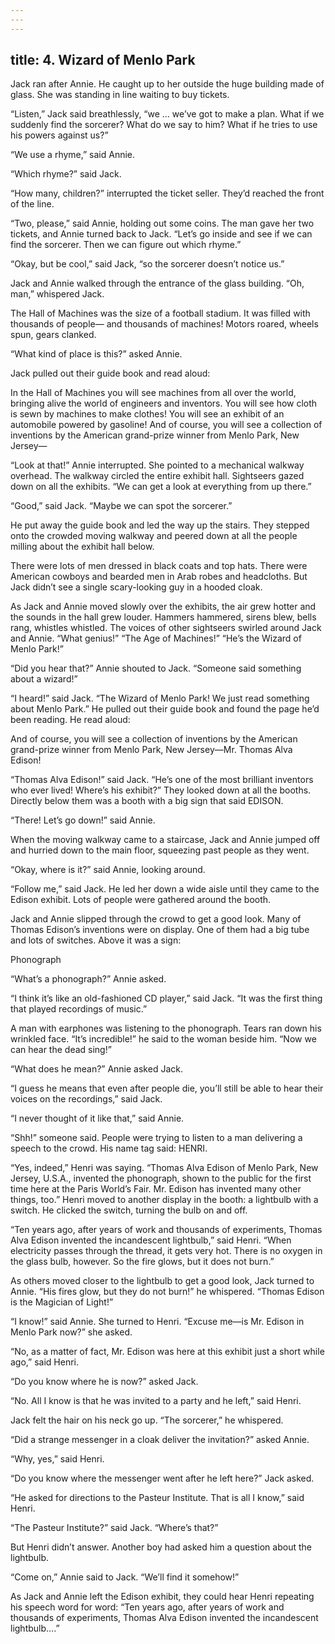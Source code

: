 ```yaml
---
---
---
```

title: 4. Wizard of Menlo Park
---







Jack ran after Annie. He caught up to her outside the huge building made of glass. She was standing in line waiting to buy tickets.

“Listen,” Jack said breathlessly, “we … we’ve got to make a plan. What if we suddenly find the sorcerer? What do we say to him? What if he tries to use his powers against us?”

“We use a rhyme,” said Annie.

“Which rhyme?” said Jack.

“How many, children?” interrupted the ticket seller. They’d reached the front of the line.

“Two, please,” said Annie, holding out some coins. The man gave her two tickets, and Annie turned back to Jack. “Let’s go inside and see if we can find the sorcerer. Then we can figure out which rhyme.”

“Okay, but be cool,” said Jack, “so the sorcerer doesn’t notice us.”

Jack and Annie walked through the entrance of the glass building. “Oh, man,” whispered Jack.

The Hall of Machines was the size of a football stadium. It was filled with thousands of people— and thousands of machines! Motors roared, wheels spun, gears clanked.

“What kind of place is this?” asked Annie.

Jack pulled out their guide book and read aloud:

In the Hall of Machines you will see machines from all over the world, bringing alive the world of engineers and inventors. You will see how cloth is sewn by machines to make clothes! You will see an exhibit of an automobile powered by gasoline! And of course, you will see a collection of inventions by the American grand-prize winner from Menlo Park, New Jersey—



“Look at that!” Annie interrupted. She pointed to a mechanical walkway overhead. The walkway circled the entire exhibit hall. Sightseers gazed down on all the exhibits. “We can get a look at everything from up there.”

“Good,” said Jack. “Maybe we can spot the sorcerer.”

He put away the guide book and led the way up the stairs. They stepped onto the crowded moving walkway and peered down at all the people milling about the exhibit hall below.

There were lots of men dressed in black coats and top hats. There were American cowboys and bearded men in Arab robes and headcloths. But Jack didn’t see a single scary-looking guy in a hooded cloak.

As Jack and Annie moved slowly over the exhibits, the air grew hotter and the sounds in the hall grew louder. Hammers hammered, sirens blew, bells rang, whistles whistled. The voices of other sightseers swirled around Jack and Annie. “What genius!” “The Age of Machines!” “He’s the Wizard of Menlo Park!”

“Did you hear that?” Annie shouted to Jack. “Someone said something about a wizard!”

“I heard!” said Jack. “The Wizard of Menlo Park! We just read something about Menlo Park.” He pulled out their guide book and found the page he’d been reading. He read aloud:

And of course, you will see a collection of inventions by the American grand-prize winner from Menlo Park, New Jersey—Mr. Thomas Alva Edison!



“Thomas Alva Edison!” said Jack. “He’s one of the most brilliant inventors who ever lived! Where’s his exhibit?” They looked down at all the booths. Directly below them was a booth with a big sign that said EDISON.

“There! Let’s go down!” said Annie.

When the moving walkway came to a staircase, Jack and Annie jumped off and hurried down to the main floor, squeezing past people as they went.

“Okay, where is it?” said Annie, looking around.

“Follow me,” said Jack. He led her down a wide aisle until they came to the Edison exhibit. Lots of people were gathered around the booth.

Jack and Annie slipped through the crowd to get a good look. Many of Thomas Edison’s inventions were on display. One of them had a big tube and lots of switches. Above it was a sign:

Phonograph

“What’s a phonograph?” Annie asked.

“I think it’s like an old-fashioned CD player,” said Jack. “It was the first thing that played recordings of music.”

A man with earphones was listening to the phonograph. Tears ran down his wrinkled face. “It’s incredible!” he said to the woman beside him. “Now we can hear the dead sing!”

“What does he mean?” Annie asked Jack.

“I guess he means that even after people die, you’ll still be able to hear their voices on the recordings,” said Jack.

“I never thought of it like that,” said Annie.

“Shh!” someone said. People were trying to listen to a man delivering a speech to the crowd. His name tag said: HENRI.

“Yes, indeed,” Henri was saying. “Thomas Alva Edison of Menlo Park, New Jersey, U.S.A., invented the phonograph, shown to the public for the first time here at the Paris World’s Fair. Mr. Edison has invented many other things, too.” Henri moved to another display in the booth: a lightbulb with a switch. He clicked the switch, turning the bulb on and off.

“Ten years ago, after years of work and thousands of experiments, Thomas Alva Edison invented the incandescent lightbulb,” said Henri. “When electricity passes through the thread, it gets very hot. There is no oxygen in the glass bulb, however. So the fire glows, but it does not burn.”



As others moved closer to the lightbulb to get a good look, Jack turned to Annie. “His fires glow, but they do not burn!” he whispered. “Thomas Edison is the Magician of Light!”

“I know!” said Annie. She turned to Henri. “Excuse me—is Mr. Edison in Menlo Park now?” she asked.

“No, as a matter of fact, Mr. Edison was here at this exhibit just a short while ago,” said Henri.

“Do you know where he is now?” asked Jack.

“No. All I know is that he was invited to a party and he left,” said Henri.

Jack felt the hair on his neck go up. “The sorcerer,” he whispered.

“Did a strange messenger in a cloak deliver the invitation?” asked Annie.

“Why, yes,” said Henri.

“Do you know where the messenger went after he left here?” Jack asked.

“He asked for directions to the Pasteur Institute. That is all I know,” said Henri.

“The Pasteur Institute?” said Jack. “Where’s that?”

But Henri didn’t answer. Another boy had asked him a question about the lightbulb.

“Come on,” Annie said to Jack. “We’ll find it somehow!”

As Jack and Annie left the Edison exhibit, they could hear Henri repeating his speech word for word: “Ten years ago, after years of work and thousands of experiments, Thomas Alva Edison invented the incandescent lightbulb….”